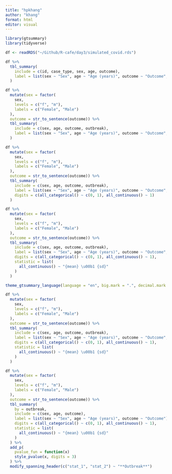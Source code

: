 ```yaml
---
title: "hpkhang"
author: "khang"
format: html
editor: visual
---
```


```r
library(gtsummary)
library(tidyverse)

df <- readRDS("~/Github/R-cafe/day3/simulated_covid.rds")
```

```r
df %>% 
  tbl_summary(
    include = c(id, case_type, sex, age, outcome),
    label = list(sex ~ "Sex", age ~ "Age (years)", outcome ~ "Outcome", outbreak ~ "Outbreak")
  )
```
```r
df %>%
  mutate(sex = factor(
    sex,
    levels = c("f", "m"),
    labels = c("Female", "Male")
  ),
  outcome = str_to_sentence(outcome)) %>%
  tbl_summary(
    include = c(sex, age, outcome, outbreak),
    label = list(sex ~ "Sex", age ~ "Age (years)", outcome ~ "Outcome", outbreak ~ "Outbreak")
  )
```

```r
df %>%
  mutate(sex = factor(
    sex,
    levels = c("f", "m"),
    labels = c("Female", "Male")
  ),
  outcome = str_to_sentence(outcome)) %>%
  tbl_summary(
    include = c(sex, age, outcome, outbreak),
    label = list(sex ~ "Sex", age ~ "Age (years)", outcome ~ "Outcome", outbreak ~ "Outbreak"),
    digits = c(all_categorical() ~ c(0, 1), all_continuous() ~ 1)
  )
```

```r
df %>%
  mutate(sex = factor(
    sex,
    levels = c("f", "m"),
    labels = c("Female", "Male")
  ),
  outcome = str_to_sentence(outcome)) %>%
  tbl_summary(
    include = c(sex, age, outcome, outbreak),
    label = list(sex ~ "Sex", age ~ "Age (years)", outcome ~ "Outcome", outbreak ~ "Outbreak"),
    digits = c(all_categorical() ~ c(0, 1), all_continuous() ~ 1),
    statistic = list(
      all_continuous() ~ "{mean} \u00b1 {sd}"
    )
  )
```

```r
theme_gtsummary_language(language = "en", big.mark = ".", decimal.mark = ",")

df %>%
  mutate(sex = factor(
    sex,
    levels = c("f", "m"),
    labels = c("Female", "Male")
  ),
  outcome = str_to_sentence(outcome)) %>%
  tbl_summary(
    include = c(sex, age, outcome, outbreak),
    label = list(sex ~ "Sex", age ~ "Age (years)", outcome ~ "Outcome", outbreak ~ "Outbreak"),
    digits = c(all_categorical() ~ c(0, 1), all_continuous() ~ 1),
    statistic = list(
      all_continuous() ~ "{mean} \u00b1 {sd}"
    )
  )
```
```r
df %>%
  mutate(sex = factor(
    sex,
    levels = c("f", "m"),
    labels = c("Female", "Male")
  ),
  outcome = str_to_sentence(outcome)) %>%
  tbl_summary(
    by = outbreak,
    include = c(sex, age, outcome),
    label = list(sex ~ "Sex", age ~ "Age (years)", outcome ~ "Outcome"),
    digits = c(all_categorical() ~ c(0, 1), all_continuous() ~ 1),
    statistic = list(
      all_continuous() ~ "{mean} \u00b1 {sd}"
    )
  ) %>% 
  add_p(
    pvalue_fun = function(x)
    style_pvalue(x, digits = 3)
  ) %>% 
  modify_spanning_header(c("stat_1", "stat_2") ~ "**Outbreak**")
```

